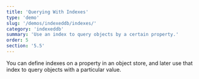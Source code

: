```yaml
---
title: 'Querying With Indexes'
type: 'demo'
slug: '/demos/indexeddb/indexes/'
category: 'indexeddb'
summary: 'Use an index to query objects by a certain property.'
order: 5
section: '5.5'
---
```


You can define indexes on a property in an object store, and later use that index to query objects with a particular value.